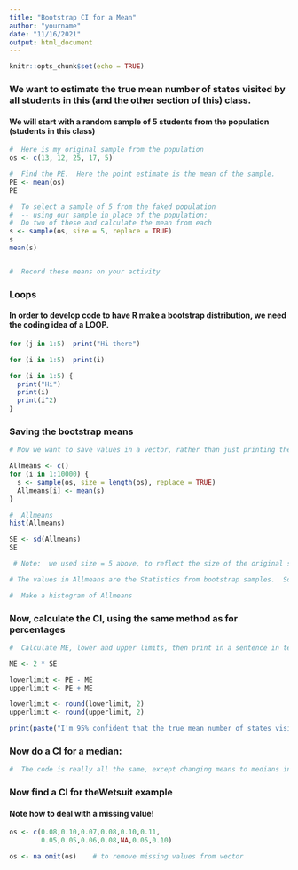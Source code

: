 ```yaml
---
title: "Bootstrap CI for a Mean"
author: "yourname"
date: "11/16/2021"
output: html_document
---
```


```r
knitr::opts_chunk$set(echo = TRUE)
```

###  We want to estimate the true mean number of states visited by all students in this (and the other section of this) class.

#### We will start with a random sample of 5 students from the population (students in this class)

```r
#  Here is my original sample from the population
os <- c(13, 12, 25, 17, 5)

#  Find the PE.  Here the point estimate is the mean of the sample.
PE <- mean(os)
PE

#  To select a sample of 5 from the faked population
#  -- using our sample in place of the population:
#  Do two of these and calculate the mean from each
s <- sample(os, size = 5, replace = TRUE)
s
mean(s)


#  Record these means on your activity
```

### Loops

#### In order to develop code to have R make a bootstrap distribution, we need the coding idea of a LOOP.

```r
for (j in 1:5)  print("Hi there")

for (i in 1:5)  print(i)

for (i in 1:5) {
  print("Hi")
  print(i)
  print(i^2)
}

```

### Saving the bootstrap means

```r
# Now we want to save values in a vector, rather than just printing them on the console.  We'll call the vector Allmeans.

Allmeans <- c()
for (i in 1:10000) {
  s <- sample(os, size = length(os), replace = TRUE)
  Allmeans[i] <- mean(s)
}

#  Allmeans
hist(Allmeans)

SE <- sd(Allmeans)
SE

 # Note:  we used size = 5 above, to reflect the size of the original sample.  Using length(os) makes the code work for any length os vector.

# The values in Allmeans are the Statistics from bootstrap samples.  So the SE is just the standard deviation of Allmeans.

#  Make a histogram of Allmeans

```

###  Now, calculate the CI, using the same method as for percentages

```r
#  Calculate ME, lower and upper limits, then print in a sentence in terms of the problem.

ME <- 2 * SE

lowerlimit <- PE - ME
upperlimit <- PE + ME

lowerlimit <- round(lowerlimit, 2)
upperlimit <- round(upperlimit, 2)

print(paste("I'm 95% confident that the true mean number of states visited by students in 087 is captured in the interval from ", lowerlimit, " to ", upperlimit))
```

### Now do a CI for a median:

```r

#  The code is really all the same, except changing means to medians in the PE and the bootstrap samples.


```


###  Now find a CI for theWetsuit example

#### Note how to deal with a missing value!

```r
os <- c(0.08,0.10,0.07,0.08,0.10,0.11,
        0.05,0.05,0.06,0.08,NA,0.05,0.10)

os <- na.omit(os)    # to remove missing values from vector

```



